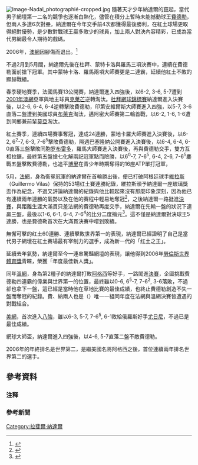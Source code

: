 {{Main|拉斐爾·納達爾}}
[[File:Image-Nadal_photographié-cropped.jpg|thumb]]
隨著天才少年納達爾的竄起，當代男子網壇第一二名的競爭也逐漸白熱化，儘管在積分上暫時未能撼動球王[[費德勒|費德勒]]，但兩人多達6次對壘，納達爾在今年交手前4次都獲得最後勝利，在紅土球場更取得絕對優勢，是少數對戰球王贏多敗少的球員，加上兩人對決內容精彩，已成為當代男網最令人期待的戲碼。

2006年，[[2006年澳洲網球公開賽|澳網]]因腳傷而退出。<ref>{{cite news|language=en|title=Champion Safin out of Aussie Open|url=http://news.bbc.co.uk/sport1/hi/tennis/4561684.stm|work=BBC Sport Tennis|publisher=BBC|date=10 January 2006|accessdate=2010年12月26日|archive-date=2018年9月17日|archive-url=https://web.archive.org/web/20180917220903/http://news.bbc.co.uk/sport1/hi/tennis/4561684.stm|dead-url=no}}</ref>

不過2月到5月間，納達爾先後在杜拜、蒙特卡洛與羅馬三項決賽中，連續在費德勒面前搶下冠軍。其中蒙特卡洛、羅馬兩項大師賽更是二連霸，延續他紅土不敗的顯赫戰績。

春季硬地賽季，法國馬賽13公開賽，納達爾進入四強後，以6-2, 3-6, 5-7遭到[[2001年澳洲網球公開賽|2001年澳網]]亞軍與地主球員[[阿诺·克莱芒|克莱芒]]逆轉淘汰。[[杜拜網球錦標賽|杜拜網球錦標賽]]納達爾進入決賽後，以2-6, 6-4, 6-4逆轉擊敗費德勒，印第安維爾斯大師賽進入四強，以5-7, 3-6直落二盤遭到美國球員[[詹姆斯·布萊克|布萊克]]淘汰，邁阿密大師賽第二輪首戰，以6-2, 1-6, 1-6遭到同鄉兼前輩[[卡洛斯·莫亞|莫亞]]淘汰。

紅土賽季，連續四場賽事奪冠，達成24連勝，蒙地卡羅大師賽進入決賽後，以6-2, 6<sup>2</sup>-7, 6-3, 7-6<sup>5</sup>擊敗費德勒，隔週巴塞隆納公開賽進入決賽後，以6-4, 6-4, 6-0直落三盤擊敗同胞[[托米·罗布雷多|罗布雷多]]，羅馬大師賽進入決賽後，再與費德勒交手，雙方互相拉鋸，最終第五盤搶七化解兩記冠軍點而險勝，以6<sup>0</sup>-7, 7-6<sup>5</sup>, 6-4, 2-6, 7-6<sup>5</sup>鏖戰五盤擊敗費德勒，也追平[[比約恩·博里|博里]]在青少年時期奪得的16座ATP單打冠軍，

5月，[[2006年法國網球公開賽|法網]]，身為衛冕冠軍的納達爾在首輪勝出後，便已打破阿根廷球手[[吉列爾莫·維拉斯|維拉斯]]（Guillermo Vilas）保持的53場红土賽連勝紀錄，維拉斯頒予納達爾一座玻璃獎盃作為紀念，不過又評論納達爾的紀錄與他比較起來沒有那麼印象深刻，因為他已有連續兩年連勝的氣勢以及在他的賽程中輕易地奪冠<ref>{{cite web | language=en | first=Greg | last=Garber | title=With Vilas in stands, Nadal makes history | date=31 May 2006 | url=http://sports.espn.go.com/sports/tennis/french06/news/story?id=2462389&lpos=spotlight&lid=tab4pos1 | work=ESPN Tennis/French06 | publisher=ESPN.com | accessdate=2010年12月26日 | archive-date=2013年7月26日 | archive-url=https://www.webcitation.org/6IPZpI5X2?url=http://sports.espn.go.com/sports/tennis/french06/news/story?id=2462389 | dead-url=no }}</ref>，之後納達爾一路挺進[[2006年法國網球公開賽男子單打比賽|決賽]]，與距離生涯大滿貫只差法網的費德勒再度交手，納達爾在先輸一盤的狀況下連贏三盤，最後以1-6, 6-1, 6-4, 7-6<sup>4</sup>的比分二度掄元<ref>{{cite web | language=en | first=Greg | last=Garber | title=Roger's reign on hold with Nadal's dominance | date=12 June 2006 | work=ESPN Tennis/French06 | publisher=ESPN.com | url=http://sports.espn.go.com/sports/tennis/french06/news/story?id=2479425 | accessdate=2010年12月26日 | archive-date=2013年8月16日 | archive-url=https://www.webcitation.org/6IuiuDfAF?url=http://sports.espn.go.com/sports/tennis/french06/news/story?id=2479425 | dead-url=no }}</ref>。這不僅是納達爾對決球王5連勝，也是費德勒首次在大滿貫決賽中嚐到敗績。

無懈可擊的红土60連勝、連續擊敗世界第一的表現，納達爾已經證明了自己是當代男子網壇在紅土賽場最有宰制力的選手，成為新一代的「红土之王」。

延續去年氣勢，納達爾至今一連串驚豔網壇的表現，讓他得到2006年[[勞倫斯世界體育獎|勞倫斯世界體育獎]]青睞，榮獲「年度最佳新人獎」。

同年[[2006年溫布頓網球錦標賽|溫網]]，身為第2種子的納達爾打敗[[安德烈·阿加西|阿格西]]等好手，一路闖進[[2006年溫布頓網球錦標賽男子單打比賽|決賽]]，企圖挑戰費德勒四連霸的偉業與世界第一的位置，最終雖以0-6, 6<sup>5</sup>-7, 7-6<sup>2</sup>, 3-6落敗，不過卻也拿下一盤，這已經是當時他在草地比賽的最佳成績，也終止費德勒創造不失一盤而奪冠的紀錄。費、納兩人也是{{link-en|网球历史|Open Era|網球公開賽年代}}（{{lang|en|Open Era}}）唯一一組同年度在法網與溫網決賽皆遭遇的對戰組合。

[[2006年美國網球公開賽|美網]]，首次進入[[2006年美國網球公開賽男子單打比賽|八強]]，雖以6-3, 5-7, 7-6<sup>5</sup>, 6-1敗給俄羅斯好手[[米哈伊爾·尤日尼|尤日尼]]，不過已是最佳成績。

網球大師盃，納達爾進入四強後，以4-6, 5-7直落二盤不敵費德勒。

2006年的年終排名是世界第二，是繼美國名將阿格西之後，首位連續兩年排名世界第二的選手。

== 參考資料 ==
=== 注释 ===
{{ReflistH|2}}
{{注表脚}}
{{ReflistF}}

=== 參考新聞 ===
{{reflist|2}}

[[Category:拉斐爾·納達爾|Category:拉斐爾·納達爾]]